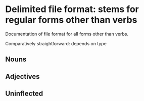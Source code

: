 
# Delimited file format: stems for regular forms other than verbs

::: {.callout-caution title="TBA"}
Documentation of file format for all forms other than verbs.
:::

Comparatively straightforward: depends on type

## Nouns

## Adjectives

## Uninflected